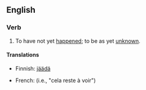 ==English==

===Verb===
{{head|en|verb|head=[[remains]] [[to]] [[be]] [[seen]]}}

# {{context|idiomatic}} To have not yet [[happen]]ed; to be as yet [[unknown]].

====Translations====
{{trans-top|to be as yet unknown}}
* Finnish: [[jäädä#Finnish|jäädä]] {{t-|fi|nähtävä|alt=nähtäväksi}}
{{trans-mid}}
* French: {{t-|fr|rester à voir}} (i.e., "cela reste à voir")
{{trans-bottom}}